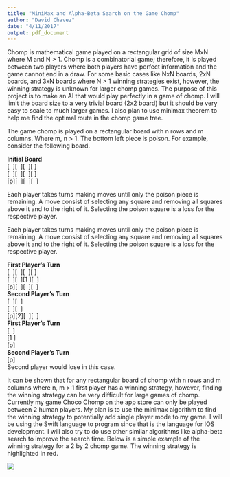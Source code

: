 ```yaml
---
title: "MiniMax and Alpha-Beta Search on the Game Chomp"
author: "David Chavez"
date: "4/11/2017"
output: pdf_document
---
```

Chomp is mathematical game played on a rectangular grid of size MxN where M and N > 1. Chomp is a combinatorial game; therefore, it is played between two players where both players have perfect information and the game cannot end in a draw. For some basic cases like NxN boards, 2xN boards, and 3xN boards where N > 1 winning strategies exist, however, the winning strategy is unknown for larger chomp games. The purpose of this project is to make an AI that would play perfectly in a game of chomp. I will limit the board size to a very trivial board (2x2 board) but it should be very easy to scale to much larger games. I also plan to use minimax theorem to help me find the optimal route in the chomp game tree. 

The game chomp is played on a rectangular board with n rows and m columns. Where m, n > 1. The bottom left piece is poison. For example, consider the following board.  
  
**Initial Board**  
[\  ][\  ][\  ][\ ]  
[\  ][\  ][\  ][\ ]   
[p][\  ][\  ][\  ]  
  
Each player takes turns making moves until only the poison piece is remaining. A move consist of selecting any square and removing all squares above it and to the right of it. Selecting the poison square is a loss for the respective player.   
  
Each player takes turns making moves until only the poison piece is remaining. A move consist of selecting any square and removing all squares above it and to the right of it. Selecting the poison square is a loss for the respective player.  
    
**First Player's Turn**  
[\  ][\  ][\  ][\ ]  
[\  ][\  ][1 ][\  ]   
[p][\  ][\  ][\  ]  
**Second Player's Turn**  
[\  ][\  ]  
[\  ][\  ]  
[p][2][\  ][\  ]   
**First Player's Turn**  
[\  ]    
[1 ]    
[p]    
**Second Player's Turn**  
[p]  
Second player would lose in this case.     
  
It can be shown that for any rectangular board of chomp with n rows and m columns where n, m > 1 first player has a winning strategy, however, finding the winning strategy can be very difficult for large games of chomp. Currently my game Choco Chomp on the app store can only be played between 2 human players. My plan is to use the minimax algorithm to find the winning strategy to potentially add single player mode to my game. I will be using the Swift language to program since that is the language for IOS development. I will also try to do use other similar algorithms like alpha-beta search to improve the search time. Below is a simple example of the winning strategy for a 2 by 2 chomp game. The winning strategy is highlighted in red.     
  
![](https://github.com/dvcv/MiniMax-on-Chomp/blob/master/Images/minimax.png)











